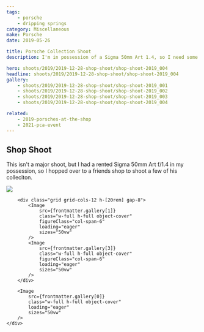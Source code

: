 ```yaml
---
tags:
    - porsche
    - dripping springs
category: Miscellaneous
make: Porsche
date: 2019-05-26

title: Porsche Collection Shoot
description: I'm in possession of a Sigma 50mm Art 1.4, so I need some cars to test shoot.

hero: shoots/2019/2019-12-28-shop-shoot/shop-shoot-2019_004
headline: shoots/2019/2019-12-28-shop-shoot/shop-shoot-2019_004
gallery:
    - shoots/2019/2019-12-28-shop-shoot/shop-shoot-2019_001
    - shoots/2019/2019-12-28-shop-shoot/shop-shoot-2019_002
    - shoots/2019/2019-12-28-shop-shoot/shop-shoot-2019_003
    - shoots/2019/2019-12-28-shop-shoot/shop-shoot-2019_004

related:
    - 2019-porsches-at-the-shop
    - 2021-pca-event
---
```



## Shop Shoot

This isn't a major shoot, but I had a rented Sigma 50mm Art f/1.4 in my possession, so I hopped over to a friends shop to shoot a few of his colleciton.

<Gallery>
    <div class="flex flex-col gap-8">
        <Image
            src={frontmatter.gallery[2]}
            class="w-full h-full object-cover"
            loading="eager"
            sizes="50vw"
        />

        <div class="grid grid-cols-12 h-[20rem] gap-8">
            <Image
                src={frontmatter.gallery[1]}
                class="w-full h-full object-cover"
                figureClass="col-span-6"
                loading="eager"
                sizes="50vw"
            />
            <Image
                src={frontmatter.gallery[3]}
                class="w-full h-full object-cover"
                figureClass="col-span-6"
                loading="eager"
                sizes="50vw"
            />
        </div>

        <Image
            src={frontmatter.gallery[0]}
            class="w-full h-full object-cover"
            loading="eager"
            sizes="50vw"
        />
    </div>

</Gallery>
